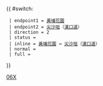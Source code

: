 {{ #switch: {{{format|}}}
  | endpoint1 = [[黃埔花園公共運輸交匯處|黃埔花園]]
  | endpoint2 = [[尖沙咀]]（[[漢口道]]）
  | direction = 2
  | status = 
  | inline = [[黃埔花園公共運輸交匯處|黃埔花園]] ↔ [[尖沙咀]]（[[漢口道]]）
  | normal =
  | full =
}}<noinclude>[[Category:九龍專線小巴路線模板|06X]]</noinclude>